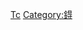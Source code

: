 {{noteTA
|T=zh-cn:Category:锝化合物; zh-tw:Category:鎝化合物; zh-hk:Category:鍀化合物;
|1=zh-cn:锝; zh-tw:鎝; zh-hk:鍀;
}}

{{Commonscat|Technetium compounds}}

[[Category:依元素分類的化合物|Tc]]
[[Category:鍀|Category:鍀]]